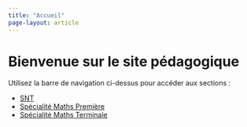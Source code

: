 ```yaml
---
title: "Accueil"
page-layout: article
---
```







# Bienvenue sur le site pédagogique

Utilisez la barre de navigation ci-dessus pour accéder aux sections :

- [SNT](snt/index.qmd)
- [Spécialité Maths Première](premiere-maths/index.qmd)
- [Spécialité Maths Terminale](terminale-maths/index.qmd)




